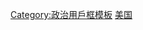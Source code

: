 {{Userbox
  |id= [[File:Flag of Guam.svg|70x50px]]
  |id-c= #D8E2EF
  |info= 这个用戶支持'''[[关岛|关岛独立]]'''。
  |info-c= #D8E2EF
  |info-s= 11
  |border-c= black
  |usercategory  = 支持关岛独立的维基人
}}
<noinclude>
[[Category:政治用戶框模板]]
[[Category:支持区域独立或拆分的维基人用户框模板|美国]]
</noinclude>